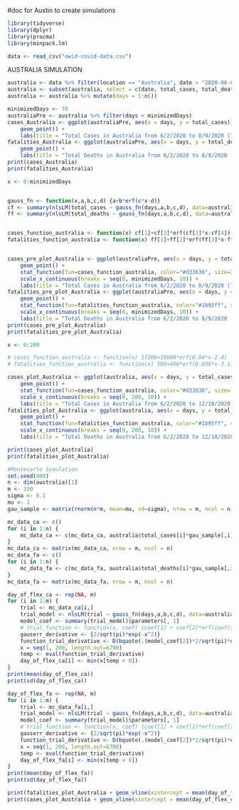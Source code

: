 #doc for Austin to create simulations

```r
library(tidyverse)
library(dplyr)
library(pracma)
library(minpack.lm)
```

```r
data <- read_csv("owid-covid-data.csv")
```

AUSTRALIA SIMULATION
```r
australia <- data %>% filter(location == "Australia", date > "2020-06-01", date < "2020-12-19")
australia <- subset(australia, select = c(date, total_cases, total_deaths))
australia <- australia %>% mutate(days = 1:n())
```

```r
minimizedDays <- 70
australiaPre <- australia %>% filter(days < minimizedDays)
cases_Australia <- ggplot(australiaPre, aes(x = days, y = total_cases)) + 
    geom_point() + 
    labs(title = "Total Cases in Australia from 6/2/2020 to 8/9/2020 (70 days)", x = "Days", y = "Total Cases")
fatalities_Australia <- ggplot(australiaPre, aes(x = days, y = total_deaths)) +
    geom_point() + 
    labs(title = "Total Deaths in Australia from 6/2/2020 to 8/9/2020 (70 days)", x = "Days", y = "Total Deaths")
print(cases_Australia)
print(fatalities_Australia)
```

```r
x <- 0:minimizedDays


gauss_fn <- function(x,a,b,c,d) {a+b*erf(c*x-d)}
cf <- summary(nlsLM(total_cases ~ gauss_fn(days,a,b,c,d), data=australia, start=list(a=10000,b=500,c=.02,d=1)))$parameters
ff <- summary(nlsLM(total_deaths ~ gauss_fn(days,a,b,c,d), data=australia, start=list(a=100,b=100,c=.01,d=1)))$parameters


cases_function_australia <- function(x) cf[1]+cf[2]*erf(cf[3]*x-cf[4])
fatalities_function_australia <- function(x) ff[1]+ff[2]*erf(ff[3]*x-ff[4])


cases_pre_plot_Australia <- ggplot(australiaPre, aes(x = days, y = total_cases)) + 
    geom_point() + 
    stat_function(fun=cases_function_australia, color="#d33636", size=2, linetype="solid") +
    scale_x_continuous(breaks = seq(0, minimizedDays, 10)) +
    labs(title = "Total Cases in Australia from 6/2/2020 to 8/9/2020 (70 days)", x = "Days", y = "Total Cases")
fatalities_pre_plot_Australia <- ggplot(australiaPre, aes(x = days, y = total_deaths)) +
    geom_point() + 
    stat_function(fun=fatalities_function_australia, color="#1b95ff", size=2, linetype="solid") +
    scale_x_continuous(breaks = seq(0, minimizedDays, 10)) +
    labs(title = "Total Deaths in Australia from 6/2/2020 to 8/9/2020 (70 days)", x = "Days", y = "Total Deaths")
print(cases_pre_plot_Australia)
print(fatalities_pre_plot_Australia)
```

```r
x <- 0:200

# cases_function_australia <- function(x) 17200+10000*erf(0.04*x-2.4)
# fatalities_function_australia <- function(x) 500+400*erf(0.038*x-3.1)

cases_plot_Australia <- ggplot(australia, aes(x = days, y = total_cases)) + 
    geom_point() + 
    stat_function(fun=cases_function_australia, color="#d33636", size=1.5) +
    scale_x_continuous(breaks = seq(0, 200, 10)) +
    labs(title = "Total Cases in Australia from 6/2/2020 to 12/18/2020 (200 days)", x = "Days", y = "Total Cases")
fatalities_plot_Australia <- ggplot(australia, aes(x = days, y = total_deaths)) +
    geom_point() + 
    stat_function(fun=fatalities_function_australia, color="#1b95ff", size=1.5) +
    scale_x_continuous(breaks = seq(0, 200, 10)) +
    labs(title = "Total Deaths in Australia from 6/2/2020 to 12/18/2020 (200 days)", x = "Days", y = "Total Deaths")

print(cases_plot_Australia)
print(fatalities_plot_Australia)
```

```r
#Montecarlo Simulation
set.seed(400)
n <- dim(australia)[1]
m <- 150
sigma <- 0.1
mu <- 1
gau_sample <- matrix(rnorm(n*m, mean=mu, sd=sigma), nrow = m, ncol = n)

mc_data_ca <- c()
for (i in 1:n) {
    mc_data_ca <- c(mc_data_ca, australia$total_cases[i]*gau_sample[,i])
}
mc_data_ca <- matrix(mc_data_ca, nrow = m, ncol = n)
mc_data_fa <- c()
for (i in 1:n) {
    mc_data_fa <- c(mc_data_fa, australia$total_deaths[i]*gau_sample[,i])
}
mc_data_fa <- matrix(mc_data_fa, nrow = m, ncol = n)

day_of_flex_ca <- rep(NA, m)
for (i in 1:m) {
    trial <- mc_data_ca[i,]
    trial_model <- nlsLM(trial ~ gauss_fn(days,a,b,c,d), data=australia, start=list(a=15000,b=9000,c=.01,d=1))
    model_coef <- summary(trial_model)$parameters[, 1]
    # trial_function <- function(x, coef) {coef[1] + coef[2]*erf(coef[3]*x-coef[4])}
    gauserr_derivative <- {2/sqrt(pi)*exp(-x^2)}
    function_trial_derivative <- D(bquote(.(model_coef[2])*2/sqrt(pi)*exp(-(.(model_coef[3])*x-.(model_coef[4]))^2)), 'x')
    x = seq(1, 200, length.out=6700)
    temp <- eval(function_trial_derivative)
    day_of_flex_ca[i] <- min(x[temp < 0])
}
print(mean(day_of_flex_ca))
print(sd(day_of_flex_ca))
```

```r
day_of_flex_fa <- rep(NA, m)
for (i in 1:m) {
    trial <- mc_data_fa[i,]
    trial_model <- nlsLM(trial ~ gauss_fn(days,a,b,c,d), data=australia, start=list(a=300,b=200,c=.01,d=1))
    model_coef <- summary(trial_model)$parameters[, 1]
    # trial_function <- function(x, coef) {coef[1] + coef[2]*erf(coef[3]*x-coef[4])}
    gauserr_derivative <- {2/sqrt(pi)*exp(-x^2)}
    function_trial_derivative <- D(bquote(.(model_coef[2])*2/sqrt(pi)*exp(-(.(model_coef[3])*x-.(model_coef[4]))^2)), 'x')
    x = seq(1, 200, length.out=6700)
    temp <- eval(function_trial_derivative)
    day_of_flex_fa[i] <- min(x[temp < 0])
}
print(mean(day_of_flex_fa))
print(sd(day_of_flex_fa))
```

```r
print(fatalities_plot_Australia + geom_vline(xintercept = mean(day_of_flex_fa), color="#1b95ff", size=1.5, linetype="dashed"))
print(cases_plot_Australia + geom_vline(xintercept = mean(day_of_flex_ca), color="#d33636", size=1.5, linetype="dashed"))
```

```r
```